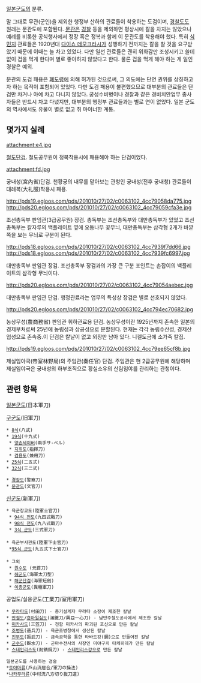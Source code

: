 [[일본군도]]의 분류.

말 그대로 무관(군인)을 제외한 행정부 산하의 관료들이 착용하는 도검이며, [[경찰도]]도 원래는 문관도에 포함된다. [[문관]]은 [[경찰]] 등을 제외하면 평상시에 칼을 차지는 않았으나 예례를 비롯한 공식행사에서 정장 혹은 정복과 함께 이 문관도를 착용해야 했다. 특히 [[식민지]] 관료들은 1920년대 [[다이쇼 데모크라시]]가 성행하기 전까지는 칼을 찰 것을 요구받았기 때문에 이때는 늘 차고 있었다. 다만 일선 관료들은 괜히 위화감만 조성시키고 쓸데없이 겁을 먹게 한다며 별로 좋아하지 않았다고 한다. 물론 겁을 먹게 해야 하는 게 일인 경찰은 예외. 

문관의 도검 패용은 [[폐도령]]에 의해 허가된 것으로써, 그 의도에는 단연 권위를 상징하고자 하는 목적이 포함되어 있었다. 다만 도검 패용이 불편했으므로 대부분의 관료들은 단검만 차거나 아예 차고 다니지 않았다. 궁성수비병이나 경찰과 같은 경비치안업무 종사자들은 반드시 차고 다녔지만, 대부분의 행정부 관료들과는 별로 연이 없었다. 일본 군도의 역사에서도 유물이 별로 없고 취 마이너한 계통. 

== 몇가지 실례 ==

attachment:e4.jpg

[[철도]][[단검]]. 철도공무원이 정복착용시에 패용해야 하는 단검이었다. 

attachment:fd.jpg

궁내성(宮內省)단검. 천황궁의 내무를 맡아보는 관청인 궁내성(전후 궁내청) 관료들이 대례복(大礼服)착용시 패용.

http://pds19.egloos.com/pds/201010/27/02/c0063102_4cc79058da775.jpg
http://pds20.egloos.com/pds/201010/27/02/c0063102_4cc79059cfa3e.jpg

조선총독부 판임관(3급공무원) 장검. 총독부는 조선총독부와 대만총독부가 있었고 조선총독부는 칼자루의 백플레이트 옆에 오동나무 꽃무늬, 대만총독부는 삼각형 2개가 바깥쪽을 보는 무늬로 구분이 된다. 

http://pds18.egloos.com/pds/201010/27/02/c0063102_4cc7939f7dd66.jpg
http://pds18.egloos.com/pds/201010/27/02/c0063102_4cc7939fc6997.jpg

대만총독부 판임관 장검. 조선총독부 장검과의 가장 큰 구분 포인트는 손잡이의 백플레이트의 삼각형 무늬이다. 

http://pds20.egloos.com/pds/201010/27/02/c0063102_4cc79054aebec.jpg

대만총독부 판임관 단검. 행정관료라는 업무의 특성상 장검은 별로 선호되지 않았다. 

http://pds20.egloos.com/pds/201010/27/02/c0063102_4cc794ec70682.jpg

농상무성(農商務省) 판임관 휘하관료용 단검. 농상무성이란 1925년까지 존속한 일본의 경제부처로써 25년에 농림성과 상공성으로 분할된다. 현재는 각각 농림수산성, 경제산업성으로 존속중.이 단검은 칼날이 없고 외장만 남아 있다. 니켈도금에 소가죽 칼집.

http://pds19.egloos.com/pds/201010/27/02/c0063102_4cc79ee65cf8b.jpg

제실임야국(帝室林野局)의 주임관(奏任官) 단검. 주임관은 현 2급공무원에 해당하며 제실임야국은 궁내성의 하부조직으로 황실소유의 산림임야를 관리하는 관청이다. 

== 관련 항목 ==
[[일본군도]](日本軍刀)

[[구군도]](旧軍刀)

 * [[8식]](八式)
 * [[19식]](十九式)
  * [[양손세이버]](兩手サ-ベル)
  * [[지휘도]](指揮刀)
  * [[겸용도]](兼用刀)
 * [[25식]](二五式)
 * [[32식]](三二式)

 * [[경찰도]](警察刀)
 * [[문관도]](文官刀)

[[신군도]](新軍刀)

 * 육군장교도(陸軍士官刀)
  * [[94식 전도]](九四式戰刀)
  * [[98식 전도]](九八式戰刀)
  * [[3식 군도]](三式軍刀)
 
 * 육군부사관도(陸軍下士官刀)
  *[[95식 군도]](九五式下士官刀)
 
 * 그외
  * [[원수도]] (元首刀)
  * [[해군도]](海軍太刀型)
  * [[해군단검]](海軍短劍)
  * [[이종군도]](異種軍刀)

공업도/실용군도(工業刀/室用軍刀)

 * [[무라타도]](村田刀) - 총기설계자 무라타 소장이 제조한 칼날
 * [[만철도]]/[[흥아일심도]](滿鐵刀/興亞一心刀) - 남만주철도공사에서 제조한 칼날
 * [[미카사도]](三笠刀) - 전함 미카사의 파괴된 포신으로 만든 칼날
 * [[조병도]](造兵刀) - 육군조병창에서 생산된 칼날
 * [[진무도]](振武刀) - 금속공학을 통한 타바드강(鋼)으로 만들어진 칼날
 * [[군수도]](群水刀) - 군마수전사의 사장인 미야구치 타케히데가 만든 칼날
 * [[스테인리스도]](耐錆鋼刀) - [[스테인리스강]]으로 만든 칼날

 일본군도를 사용하는 검술
 *[[토야마류]](戶山流居合/軍刀の操法)
 *[[나카무라류]](中村流八方切り抜刀道) 
